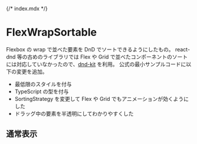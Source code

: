 {/* index.mdx */}


<Meta of={Stories} />

# FlexWrapSortable

Flexbox の wrap で並べた要素を DnD でソートできるようにしたもの。
react-dnd 等の古めのライブラリでは Flex や Grid で並べたコンポーネントのソートには対応していなかったので、[dnd-kit](https://docs.dndkit.com/) を利用。
公式の最小サンプルコードに以下の変更を追加。

- 最低限のスタイルを付与
- TypeScript の型を付与
- SortingStrategy を変更して Flex や Grid でもアニメーションが効くようにした
- ドラッグ中の要素を半透明にしてわかりやすくした

## 通常表示

<Canvas of={Stories.Default} />

